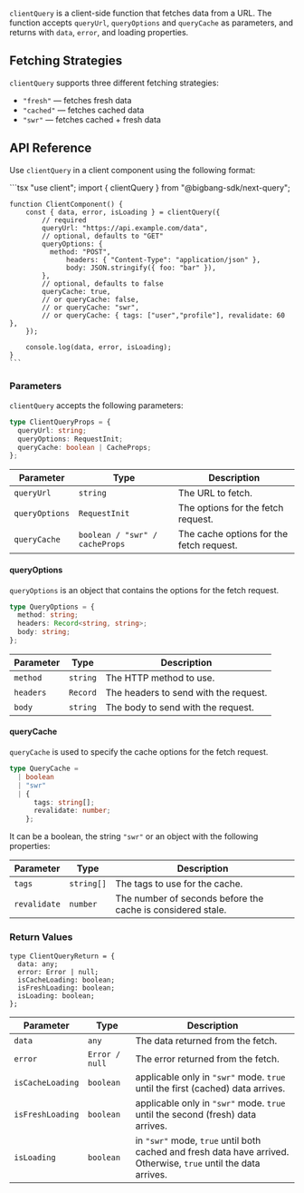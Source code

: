`clientQuery` is a client-side function that fetches data from a URL. The function accepts `queryUrl`, `queryOptions` and `queryCache` as parameters, and returns
with `data`, `error`, and loading properties.

## Fetching Strategies

`clientQuery` supports three different fetching strategies:

- `"fresh"` — fetches fresh data
- `"cached"` — fetches cached data
- `"swr"` — fetches cached + fresh data

## API Reference

Use `clientQuery` in a client component using the following format:

<TabsCodeBlock defaultValue="client-component">
  <TabItem value="client-component" label="Client Component">
    ```tsx
    "use client";
    import { clientQuery } from "@bigbang-sdk/next-query";

    function ClientComponent() {
        const { data, error, isLoading } = clientQuery({
            // required
            queryUrl: "https://api.example.com/data",
            // optional, defaults to "GET"
            queryOptions: {
              method: "POST",
                  headers: { "Content-Type": "application/json" },
                  body: JSON.stringify({ foo: "bar" }),
            },
            // optional, defaults to false
            queryCache: true,
            // or queryCache: false,
            // or queryCache: "swr",
            // or queryCache: { tags: ["user","profile"], revalidate: 60 },
        });

        console.log(data, error, isLoading);
    }
    ```

  </TabItem>
</TabsCodeBlock>

### Parameters

`clientQuery` accepts the following parameters:

```ts
type ClientQueryProps = {
  queryUrl: string;
  queryOptions: RequestInit;
  queryCache: boolean | CacheProps;
};
```

| Parameter      | Type                           | Description                              |
| -------------- | ------------------------------ | ---------------------------------------- |
| `queryUrl`     | `string`                       | The URL to fetch.                        |
| `queryOptions` | `RequestInit`                  | The options for the fetch request.       |
| `queryCache`   | `boolean / "swr" / cacheProps` | The cache options for the fetch request. |

#### queryOptions

`queryOptions` is an object that contains the options for the fetch request.

```ts
type QueryOptions = {
  method: string;
  headers: Record<string, string>;
  body: string;
};
```

| Parameter | Type     | Description                           |
| --------- | -------- | ------------------------------------- |
| `method`  | `string` | The HTTP method to use.               |
| `headers` | `Record` | The headers to send with the request. |
| `body`    | `string` | The body to send with the request.    |

#### queryCache

`queryCache` is used to specify the cache options for the fetch request.

```ts
type QueryCache =
  | boolean
  | "swr"
  | {
      tags: string[];
      revalidate: number;
    };
```

It can be a boolean, the string `"swr"` or an object with the following properties:

| Parameter    | Type       | Description                                                 |
| ------------ | ---------- | ----------------------------------------------------------- |
| `tags`       | `string[]` | The tags to use for the cache.                              |
| `revalidate` | `number`   | The number of seconds before the cache is considered stale. |

### Return Values

```tsx
type ClientQueryReturn = {
  data: any;
  error: Error | null;
  isCacheLoading: boolean;
  isFreshLoading: boolean;
  isLoading: boolean;
};
```

| Parameter        | Type           | Description                                                                                                      |
| ---------------- | -------------- | ---------------------------------------------------------------------------------------------------------------- |
| `data`           | `any`          | The data returned from the fetch.                                                                                |
| `error`          | `Error / null` | The error returned from the fetch.                                                                               |
| `isCacheLoading` | `boolean`      | applicable only in `"swr"` mode. `true` until the first (cached) data arrives.                                   |
| `isFreshLoading` | `boolean`      | applicable only in `"swr"` mode. `true` until the second (fresh) data arrives.                                   |
| `isLoading`      | `boolean`      | in `"swr"` mode, `true` until both cached and fresh data have arrived. Otherwise, `true` until the data arrives. |
